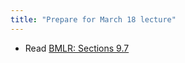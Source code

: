 ```yaml
---
title: "Prepare for March 18 lecture"
---
```


-   Read [BMLR: Sections 9.7](https://bookdown.org/roback/bookdown-BeyondMLR/ch-lon.html#errorcovariance)
